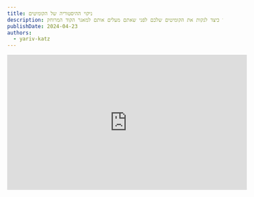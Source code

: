 ```yaml
---
title: ניקוי ההיסטוריה של הקומיטים
description: למדו כיצד לנקות את הקומיטים שלכם לפני שאתם מעלים אותם למאגר הקוד המרוחק.
publishDate: 2024-04-23
authors:
  - yariv-katz
---
```


<div class="not-content flex">
	<iframe
		className="mx-auto mb-10"
		width="560"
		height="315"
		src="https://www.youtube.com/embed/bZpiVijzd2g?si=pdLWYegphM9kMQVU"
		title="YouTube video player"
		frameBorder="0"
		allow="accelerometer; autoplay; clipboard-write; encrypted-media; gyroscope; picture-in-picture; web-share"
		allowFullScreen
	/>
</div>

כאשר אתם מביטים בהיסטוריית הקוד שלכם, אתם רוצים לראות היסטוריה נקייה וקריאה. 
חשבו על ה - version control שלכם, בשיעור זה נדגים עם [git](https://git-scm.com/), כמספרת סיפור התפתחות התוכנה שלכם.
אותו הסיפור מחולק לפרקים שהם ה - PR's, והקומיטים הם הפסקאות בתוך הפרקים.
קריאת ההיסטוריה של ה - version control צריכה להיות כמו קריאת ספר, אתם צריכים להבין את התפתחות התוכנה על ידי קריאת הודעות הקומיטים.

## טעויות נפוצות של מפתחים עם קומיטים

ישנן טעויות נפוצות שמפתחים עושים כאשר הם יוצרים קומיטים עם השינויים שלהם.
בשיעור זה נתמקד בטעות נפוצה שמפתחים עושים ומשתפים היסטוריית קומיטים מבלבלת.
לפני שאתם משתפים את הקוד שלכם ב - PR עליכם לנקות את הקומיטים שלכם.
פקודות `git` נפוצות שיעזרו לכם לעשות זאת ושנלמד בשיעור זה הן:
- `git commit --amend`
- `git rebase -i`
- `git reset`
- `git stash`

ניקח את הפקודות הללו ונלמד כיצד להשתמש בהן כדי לנקות את הקומיטים שלכם.

## תכנון העבודה שלכם

לפני שנתחיל לכתוב קוד, עלינו לתכנן את העבודה שלנו.
תהליך תכנון העבודה שלכם יהיה שונה ממפתח למפתח, או בין ארגונים.
ארגונים מסויימים יכינו [PRD](https://en.wikipedia.org/wiki/Product_requirements_document), חלקם יכינו [Design Review](https://en.wikipedia.org/wiki/Design_review), חלקם יכינו [RFC](https://en.wikipedia.org/wiki/Request_for_Comments), לא יחייבו כתיבת התוכנית בפורמט מסויים והמפתח יתכנן את התוכנית בראש או שיכתוב אותה בפורמט שהוא רואה לנכון.
אנו לא נתמקד בשלב התכנון, אלא בתוצאה של שלב זה.
התוצאה היא תוכנית כללית של מה שאתם מתכננים לעשות, וזרימת עבודה כללית של כתיבת קוד לפתרון הבעיה.
באופן כללי מה שאנו עושים הוא לקחת בעיה, לפצל אותה לבעיות קטנות יותר, לפצל את הבעיות הקטנות לבעיות קטנות יותר עד שהבעיות קטנות מספיק כדי שנוכל לכתוב קוד ולפתור אותן.
באותן בעיות שאנו פותרים אנו כותבים אותן בקבוצות לוגיות וכאשר מסיימים עם קבוצה לוגית של שינויים אנו יכולים ליצור קומיט.
המשמעות היא שהקומיטים שנגיש הם תוצאה של התוכנית שיצרנו.
אין הדבר אומר שתוכנית העבודה שלכם לא תשתנה במהלך הפיתוח, אבל תראו היסטוריית קומיטים שתזכיר ותבנה על התוכנית שיצרתם.

## תוכנית פשוטה

בואו ניצור תוכנית למשימה פשוטה שהוטלה עלינו.
התבקשנו ליצור Header לאתר.
אותו ה - Header מכיל לוגו, ניווט ושורת חיפוש.
נראה כמו משימה פשוטה, אבל נפצל אותה לבעיות קטנות יותר:
1. יצירת הלוגו
2. יצירת שורת החיפוש
3. יצירת הניווט

ניצור Branch חדש למשימה, ומכיוון שהקומיטים שלנו צריכים לשקף את התוכנית, נדמיין שההיסטוריה שלנו תיראה כך:

![commit diagram](https://github.com/ywarezk/academeez/blob/main/content/en/course/git/best-practices/clean-your-commits/plan-commits.png?raw=true)

בדיאגרמה זו אנו רואים שפתחנו Branch בשם `feat/header` ויש לנו 3 קומיטים, כל קומיט פותר בעיה מהתוכנית שלנו, אז הקומיט הראשון ב Branch יכיל את ההודעה:

```bash
git commit -m "feat: created the header logo"
```

הקומיט השני ב Branch יכיל את ההודעה:

```bash
git commit -m "feat: created the header search bar"
```

והקומיט השלישי ב Branch יכיל את ההודעה:

```bash
git commit -m "feat: created the header navigation"
```

## מה קורה לתוכנית שלנו בפועל

מייק טייסון אמר פעם:
> **"Everyone has a plan until they get punched in the face."**

לכולם יש תוכנית עד שהם מקבלים מכה בפנים.
והנה בפועל מה שקרה לתוכנית שלנו.

![git bad example](https://github.com/ywarezk/academeez/blob/main/content/en/course/git/best-practices/clean-your-commits/git-bad-example3.gif?raw=true)

אז בפועל התוכנית שלנו נראתה כך:
1. יצירת הלוגו
2. יצירת שורת החיפוש
3. תיקוני CSS ללוגו
4. יצירת הניווט
5. תיקון שגיאות בשורת החיפוש
6. תיקוני lint בניווט

הבעיה נוצרה כאשר יצרנו קומיטים לפי התקדמות לינארית ולא על פי קבוצות לוגיות שמשקפות את התוכנית שלנו.
במידה ונסתכל על התוכנית שלנו יכול להיות שהיינו בוחרים לאחד ולסדר חלק מהקומיטים בצורה שונה שמשקפת את התוכנית שלנו.
לעתים קרובות עבודתנו מוסטת לכיוונים שונים ואנו נאלצים לעזוב לרגע את ה Branch שלנו ולעבור ל Branch אחר. הקומיטים שלנו כתוצאה מזה משקפים הרבה פעמים את הסחות הדעת שלנו ולא את התוכנית שיצרנו.
אנחנו צריכים להפסיק לעשות קומיטים באופן אוטומטי ולחשוב על התוכנית שלנו כאשר אנחנו עושים קומיטים. לחשוב על היחידות הלוגיות של התוכנית שלנו שבהתאם אמורים להיות הקומיטים שלנו, ולא לעשות את הקומיטים בצורה אוטומטית בהתאם להתקדמות הלינארית שלנו.
בואו נבחן מספר כלים ש - Git מספק לנו כדי לנקות את הקומיטים שלנו.
כלים שאנחנו מוכרחים להכיר כדי לשלוט על היסטוריית הקוד שלנו וליצור היסטורית קוד מובנת וקריאה.
אבל קודם בואו נבין את היתרון של היסטוריה נקיה ואת החשיבות שלה.

## למה היסטוריה נקיה חשובה

מדוע חשוב שההיסטוריה שלי ב - Git תהיה נקייה?

- **קריאות**: תוכלו להבין את התפתחות התוכנה על ידי קריאת ההודעות של הקומיטים.
- **אבחון באגים**: אם יש לכם באג בקוד, תוכלו למצוא את הקומיט שהביא את הבאג.
- **החזרה לקוד ישן**: אם תצטרכו לחזור לקוד ישן, תוכלו למצוא את הקומיט שהביא את השינוי.
- **סקירת קוד**: אם אתם עושים סקירת קוד, תוכלו להבין את השינויים על ידי קריאת ההודעות של הקומיטים.

בואו נסתכל על כלים שונים ב - Git שיעזרו לנו לנקות את הקומיטים שלנו.

## `git commit --amend`

הפקודה `git commit --amend` משמשת להוספת שינויים לקומיט האחרון.
אתם יכולים להשתמש בה כאשר אתם עובדים על Branch שלכם ולפני שאתם משתפים את השינויים שלכם עם אחרים.
הכלים שאנחנו עוברים עליהם משנים את היסטוריית הקומיטים ועל כן פקודות אלו כאשר תדחפו את הקוד שלכם יחייבו אותם לעשות Force Push. על כן אסור לנו לבצע את הפקודות ב Branchים שנחלקים על ידי מספר מפתחים.
לדוגמא Branch כמו `main` או `develop` יחייבו אותנו לעשות Force Push ולכן אסור לנו להשתמש בהם היות וזה יקשה על המפתחים שחולקים איתנו את אותו ה Branch.
אבל כאשר אתם עובדים על Branch שלכם, תוכלו להשתמש בה כדי לשנות את הקומיט האחרון, ותוכלו להרגיש חופשי לעשות Force Push על Branch שלכם כאשר אתם יודעים שהוא לא משותף.

בואו נבחן דוגמא, נניח שאתם עובדים על Branch בשם `feat/header` ויצרתם קומיט עם ההודעה `feat: created the header logo`,
אחרי שיצרתם את הקומיט הפרוייקט מנהל יראה את העבודה שלכם ויאמר לכם לעשות כמה שינויי CSS.
במקום ליצור קומיט חדש, מאחר וזה עדיין אותו קבוצת שינויים לוגייתית, תוכלו לעשות את השינויים ב CSS ואז לעשות:

```bash
git add -A
git commit --amend --no-edit
```

הדבר יוסיף את השינויים ב CSS לקומיט האחרון, וכך תהיה לכם רק קומיט אחד שיצר את הלוגו.
אתם יכולים גם לשנות את ההודעה של הקומיט על ידי הוספת הפרמטר `--no-edit`.

## `git reset`

`git reset` היא פקודה חזקה שיכולה לשמש לביטול קומיטים.
אם תשתמשו בה בלי הפרמטר `--hard` היא תשמור את השינויים בקובץ העבודה, ותסיר קומיטים, וכך תוכלו לשנות את הקומיטים.
בואו נראה דוגמא, נניח שאתם עובדים על Branch בשם `feat/header` ויצרתם קומיט עם ההודעה `feat: created the header logo and the search bar`,
אתם מסתכלים על כמות השינויים ואתם מבחינים שהקומיט שלכם כולל המון שינויים (זו טעות נפוצה ליצור קומיט אחד שמכיל המון שינויים), ואתם רוצים לפצל את הקומיט לשני קומיטים.
קומיט אחד שיכיל את השינויים שקשורים ללוגו, וקומיט שני שיכיל את השינויים שקשורים לשורת החיפוש.

ניתן לעשות:

```bash
git reset HEAD~1
```

הפקודה תסיר את הקומיט האחרון, אבל השינויים יישארו בקובץ העבודה.
כעת ניתן להוסיף את השינויים הקשורים ללוגו וליצור קומיט חדש, ואז להוסיף את השינויים הקשורים לשורת החיפוש וליצור קומיט נוסף.
קל להשתמש בפקודה כאשר רוצים לשנות מבנה של קומיט למבנה אחר , יותר קשה להשתמש בפקודה כאשר השינוי הוא יותר רחוק בהיסטוריה, ואז ניתן להשתמש בפקודה `git rebase -i`.

## `git rebase -i`

הפקודה `git rebase -i` היא פקודה חזקה שמאפשרת לכם לשנות את ההיסטוריה של הקומיטים שלכם.
לעניות דעתי זו הפקודה החשובה ביותר לסידור היסטוריה נקייה שמתארת בדיוק את התפתחות התוכנה.
הפקודה מאפשרת לכם לפצל קומיטים, לערוך קומיטים, לשנות את סדר הקומיטים ועוד.
בואו נבחן דוגמאות שבהן אנו משתמשים בפקודה `git rebase -i` לעריכת קומיטים, ולאיחוד קומיטים.

## עריכת קומיטים

נניח שאתם עובדים על Branch בשם `feat/header` ויצרתם קומיט עם ההודעה `feat: created the header logo`,
אחרי קומיט זה יצרתם עוד 10 קומיטים בנושא אחר, ואז מנהל הפרוייקט אומר לכם שישנם שינויי CSS שצריך לבצע ללוגו.
ניתן ליצור את השינויים אך יתכן והם יהיו מתאימים יותר בשייכות הלוגית לקומיט שיצר את הלוגו.
במקרה זה אחרי שנבצע את התיקונים הנדרשים נוכל לעשות:

```bash
git stash
```

לשמירת השינויים בזיכרון.
ואז נוכל לעשות:

```bash
git rebase -i HEAD~11
```

למצוא את הקומיט שאנו רוצים לשנות ולשנות את המילה `pick` ל `edit`, זה ישים אותנו בקומיט שאנו רוצים לשנות.
אז נוכל להוציא את השינויים מהזיכרון עם:

```bash
git stash pop
```

נוסיף את השינויים לקומיט שאנחנו עורכים על ידי

```bash
git add -A
git commit --amend --no-edit
```

שינינו את הקומיט ואז נוכל להמשיך את ה rebase עם הפקודה:

```bash
git rebase --continue
```

כאשר אנחנו עורכים קומיט אנחנו בשכיחות גבוהה גם נשתמש בפקודות `git reset` ו `git stash` ו `git commit --amend` כדי לשנות את הקומיט שאנחנו עורכים.

### איחוד קומיטים

נאמר שאנחנו עובדים על Branch בשם `feat/header` ויצרנו 5 קומיטים שקשורים לשורת החיפוש.
להיסטוריה נקיה יותר נרצה לאחד את הקומיטים האלו לקומיט אחד, אופציה אחת היא להשתמש בפקודה `git reset` שלמדנו, אבל במידה האותם קומיטים הם לא הקומיטים האחרונים ב Branch נרצה להשתמש בפקודה `git rebase -i`.
נשנה את המילה `pick` ל `squash` על כל הקומיטים שאנחנו רוצים לאחד, ואז נשמור ונסגור את העורך.

## סיכום

הנקודה המרכזית של שיעור זה היא לא שתזכרו את כל הפקודות האלו,
הנקודה היא שתזכרו לשמור על היסטוריה נקייה וקריאה.
ניתן לאחד, לערוך, לוסיף שינויים לקומיטים שלכם וניתן לשנות את ההיסטוריה של הקוד שלכם כך שתיהיה קריאה ונקייה לפני שאנחנו משתפים אותה עם הצוות.
אתם תקצרו את הפירות לעבודה מסודרת זו כאשר תרצו לדבג את הקוד, או לבטל קומיט, או לבחון את האבולוציה של התוכנה שלכם.
ברגע שתשימו דגש על הפילוסופיה של לשמור על היסטורית קומיטים נקיה וקריאה, תשתמשו בכלים ש git מספק לכם כדי לשמור על היסטוריה נקייה וקריאה, וכאשר תתאמנו על אותם כלים תהיו יותר טובים בהם ותשלטו על כל הפקודות שלמדנו בשיעור זה.
